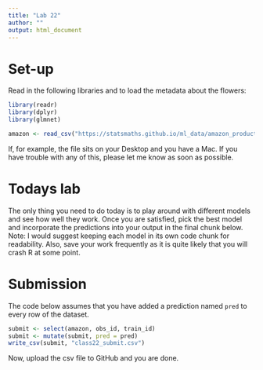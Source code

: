 ```yaml
---
title: "Lab 22"
author: ""
output: html_document
---
```


# Set-up

Read in the following libraries and to load the metadata about
the flowers:

```r
library(readr)
library(dplyr)
library(glmnet)

amazon <- read_csv("https://statsmaths.github.io/ml_data/amazon_product_stars.csv")
```

If, for example, the file sits on your Desktop and you have a Mac. If you have
trouble with any of this, please let me know as soon as possible.


# Todays lab

The only thing you need to do today is to play around with different models
and see how well they work. Once you are satisfied, pick the best model and
incorporate the predictions into your output in the final chunk below. Note:
I would suggest keeping each model in its own code chunk for readability.
Also, save your work frequently as it is quite likely that you will crash
R at some point.










# Submission

The code below assumes that you have added a prediction named
`pred` to every row of the dataset.

```r
submit <- select(amazon, obs_id, train_id)
submit <- mutate(submit, pred = pred)
write_csv(submit, "class22_submit.csv")
```

Now, upload the csv file to GitHub and you are done.
